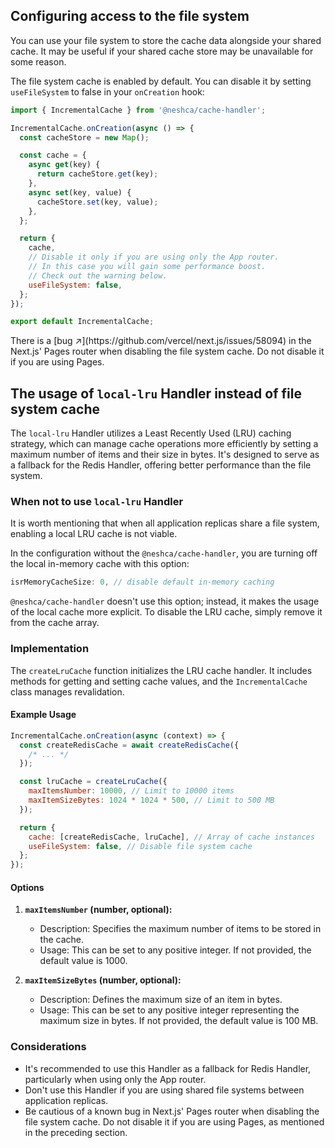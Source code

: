 
## Configuring access to the file system

You can use your file system to store the cache data alongside your shared cache. It may be useful if your shared cache store may be unavailable for some reason.

The file system cache is enabled by default. You can disable it by setting `useFileSystem` to false in your `onCreation` hook:

```js filename="cache-handler.mjs" copy
import { IncrementalCache } from '@neshca/cache-handler';

IncrementalCache.onCreation(async () => {
  const cacheStore = new Map();

  const cache = {
    async get(key) {
      return cacheStore.get(key);
    },
    async set(key, value) {
      cacheStore.set(key, value);
    },
  };

  return {
    cache,
    // Disable it only if you are using only the App router.
    // In this case you will gain some performance boost.
    // Check out the warning below.
    useFileSystem: false,
  };
});

export default IncrementalCache;
```

<Callout type="warning">
  There is a [bug ↗](https://github.com/vercel/next.js/issues/58094) in the Next.js' Pages router when disabling the
  file system cache. Do not disable it if you are using Pages.
</Callout>

## The usage of `local-lru` Handler instead of file system cache

The `local-lru` Handler utilizes a Least Recently Used (LRU) caching strategy, which can manage cache operations more efficiently by setting a maximum number of items and their size in bytes. It's designed to serve as a fallback for the Redis Handler, offering better performance than the file system.

### When not to use `local-lru` Handler

It is worth mentioning that when all application replicas share a file system, enabling a local LRU cache is not viable.

In the configuration without the `@neshca/cache-handler`, you are turning off the local in-memory cache with this option:

```js
isrMemoryCacheSize: 0, // disable default in-memory caching
```

`@neshca/cache-handler` doesn't use this option; instead, it makes the usage of the local cache more explicit. To disable the LRU cache, simply remove it from the cache array.

### Implementation

The `createLruCache` function initializes the LRU cache handler. It includes methods for getting and setting cache values, and the `IncrementalCache` class manages revalidation.

#### Example Usage

```js filename="cache-handler.mjs" copy
IncrementalCache.onCreation(async (context) => {
  const createRedisCache = await createRedisCache({
    /* ... */
  });

  const lruCache = createLruCache({
    maxItemsNumber: 10000, // Limit to 10000 items
    maxItemSizeBytes: 1024 * 1024 * 500, // Limit to 500 MB
  });

  return {
    cache: [createRedisCache, lruCache], // Array of cache instances
    useFileSystem: false, // Disable file system cache
  };
});
```

#### Options

1. **`maxItemsNumber` (number, optional):**

   - Description: Specifies the maximum number of items to be stored in the cache.
   - Usage: This can be set to any positive integer. If not provided, the default value is 1000.

2. **`maxItemSizeBytes` (number, optional):**

   - Description: Defines the maximum size of an item in bytes.
   - Usage: This can be set to any positive integer representing the maximum size in bytes. If not provided, the default value is 100 MB.

### Considerations

- It's recommended to use this Handler as a fallback for Redis Handler, particularly when using only the App router.
- Don't use this Handler if you are using shared file systems between application replicas.
- Be cautious of a known bug in Next.js' Pages router when disabling the file system cache. Do not disable it if you are using Pages, as mentioned in the preceding section.

